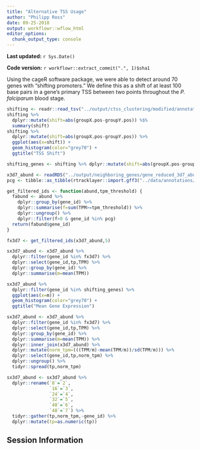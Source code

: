 ```yaml
---
title: "Alternative TSS Usage"
author: "Philipp Ross"
date: 09-25-2018
output: workflowr::wflow_html
editor_options: 
  chunk_output_type: console
---
```




**Last updated:** `r Sys.Date()`

**Code version:** `r workflowr::extract_commit(".", 1)$sha1`

Using the cageR software package, we were able to detect around 70 genes with "shifting promoters." We define this as a shift of at least 100 base pairs in a gene's primary TSS between two points throughout the *P. falciparum* blood stage.

```r
shifting <- readr::read_tsv("../output/ctss_clustering/modified/annotated_shifting.tsv")
shifting %>% 
  dplyr::mutate(shift=abs(groupX.pos-groupY.pos)) %$% 
  summary(shift)
shifting %>% 
  dplyr::mutate(shift=abs(groupX.pos-groupY.pos)) %>% 
  ggplot(aes(x=shift)) + 
  geom_histogram(color="grey70") + 
  ggtitle("TSS Shift")
```

```r
shifting_genes <- shifting %>% dplyr::mutate(shift=abs(groupX.pos-groupY.pos)) %$% unique(name)
```

```r
x3d7_abund <- readRDS("../output/neighboring_genes/gene_reduced_3d7_abund.rds")
pcg <- tibble::as_tibble(rtracklayer::import.gff3("../data/annotations/PF3D7_codinggenes_for_bedtools.gff"))$ID

get_filtered_ids <- function(abund,tpm_threshold) {
  fabund <- abund %>% 
    dplyr::group_by(gene_id) %>% 
    dplyr::summarise(f=sum(TPM>=tpm_threshold)) %>% 
    dplyr::ungroup() %>% 
    dplyr::filter(f>0 & gene_id %in% pcg)
  return(fabund$gene_id)
}

fx3d7 <- get_filtered_ids(x3d7_abund,5)

sx3d7_abund <- x3d7_abund %>% 
  dplyr::filter(gene_id %in% fx3d7) %>% 
  dplyr::select(gene_id,tp,TPM) %>% 
  dplyr::group_by(gene_id) %>% 
  dplyr::summarise(m=mean(TPM))

sx3d7_abund %>% 
  dplyr::filter(gene_id %in% shifting_genes) %>%
  ggplot(aes(x=m)) +
  geom_histogram(color="grey70") + 
  ggtitle("Mean Gene Expression")
```

```r
sx3d7_abund <- x3d7_abund %>% 
  dplyr::filter(gene_id %in% fx3d7) %>% 
  dplyr::select(gene_id,tp,TPM) %>% 
  dplyr::group_by(gene_id) %>% 
  dplyr::summarise(m=mean(TPM)) %>% 
  dplyr::inner_join(x3d7_abund) %>% 
  dplyr::mutate(norm_tpm=(((TPM/m)-mean(TPM/m))/sd(TPM/m))) %>% 
  dplyr::select(gene_id,tp,norm_tpm) %>% 
  dplyr::ungroup() %>%
  tidyr::spread(tp,norm_tpm)

sx3d7_abund <- sx3d7_abund %>% 
  dplyr::rename(`8`=`2`,
                `16`=`3`,
                `24`=`4`,
                `32`=`5`,
                `40`=`6`,
                `48`=`7`) %>%
  tidyr::gather(tp,norm_tpm,-gene_id) %>%
  dplyr::mutate(tp=as.numeric(tp))
```

## Session Information


